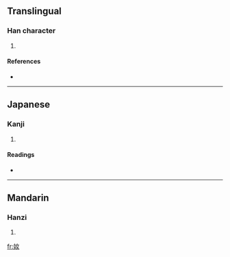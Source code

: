 ==Translingual==

===Han character===
{{Han char|rn=38|rad=女|as=03|sn=6|four=4444<sub>4</sub>|canj=女女 (VV)}}

# {{defn|Han|sort=女03}}

====References====
* {{Han ref|kx=0255.080|dkj=06050|dj=0518.090|hdz=21029.030|uh=597B|ud=22907|bh=C9CF|bd=51663}}

----

==Japanese==

===Kanji===
{{ja-kanji|grade=|rs=女03}}

# {{defn|Japanese}}

====Readings====
* {{ja-readings|on=[[だん]] (dan), [[なん]] (nan)|kun=[[いいあらそう]] (iiarasou)}}

----

==Mandarin==

===Hanzi===
{{cmn-hanzi|pin=[[nán]] ([[nan2]])|wg=nan<sup>2</sup>}}

# {{defn|Mandarin}}

[[fr:奻]]